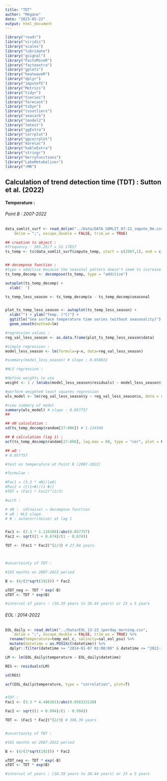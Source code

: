 ```yaml
---
title: "TDT"
author: "Mégane"
date: "2023-05-22"
output: html_document
---
```


```r
library("readr")
library("viridis")
library("scales")
library("lubridate")
library("gsignal")
library("FactoMineR")
library("factoextra")
library("gplots")
library("heatwaveR")
library("dplyr")
library("imputeTS")
library("Metrics")
library("tidyr")
library("tseries")
library("forecast")
library("tsDyn")
library("tsoutliers")
library("seacarb")
library("lmodel2")
library("lmtest")
library("ggExtra")
library("corrplot")
library("ggcorrplot")
library("marelac")
library("kableExtra")
library("stringr")
library("berryFunctions")
library("LakeMetabolizer")
library("rMR")

```


## Calculation of trend detection time (TDT) : Sutton et al. (2022)  
  
  
#### Temperature :  
  
###### Point B : 2007-2022  
  

```r

data_somlit_surf <- read_delim("../Data/DATA_SOMLIT_07-22_impute_0m.csv", 
    delim = ";", escape_double = FALSE, trim_ws = TRUE)

## creation ts object :
#frequency : 365.25/7 = 52.17857
ts_temp <- ts(data_somlit_surf$impute_temp, start = c(2007,1), end = c(2022,52), freq = 52)


## decompose function :
#type = additive because the seasonal pattern doesn't seem to increase in variation, seasonal pattern looks constant
ts_temp_decomp <- decompose(ts_temp, type = "additive")

autoplot(ts_temp_decomp) +
  xlab(' ')

```
  
  

```r

ts_temp_less_season <- ts_temp_decomp$x - ts_temp_decomp$seasonal


plot_ts_temp_less_season <- autoplot(ts_temp_less_season) + 
  xlab("") + ylab("Temp. (°C)") +
  ggtitle("Sea surface temperature time series (without seasonality)") +
  geom_smooth(method=lm)

#regression values : 
reg_val_less_season <- as.data.frame(plot_ts_temp_less_season$data)

#simple regression :
model_less_season <- lm(formula=y~x, data=reg_val_less_season)

#summary(model_less_season) # slope : 0.058022

#WLS regression :

#define weights to use
weight <- 1 / lm(abs(model_less_season$residuals) ~ model_less_season$fitted.values)$fitted.values^2

#perform weighted least squares regression
wls_model <- lm(reg_val_less_season$y ~ reg_val_less_season$x, data = reg_val_less_season, weights = weight)

#view summary of model
summary(wls_model) # slope : 0.057757
##

```


```r

## σN calculation : 
sd(ts_temp_decomp$random[27:806]) # 1.134308

## Φ calculation (lag 1) :
acf(ts_temp_decomp$random[27:806], lag.max = 60, type = "cor", plot = F) # 0.674

## ω0 :
# 0.057757

```


```r

#test on temperature at Point B (2007-2022)

#formulae :

#Fac1 = (3.3 * σN)/|ω0|
#Fac2 = √[(1+Φ)/(1-Φ)]
#TDT = (Fac1 * Fac2)^(2/3)

#with :

# σN :  sd(noise) → decompose function
# ω0 : WLS slope
# Φ : autocorr(noise) at lag 1


Fac1 <- (3.3 * 1.134308)/abs(0.057757)
Fac2 <- sqrt((1 + 0.674)/(1 - 0.674))

TDT <- (Fac1 * Fac2)^(2/3) # 27.84 years



#uncertainty of TDT :

#192 months on 2007-2022 period

B <- (4/(3*sqrt(192))) * Fac2

uTDT_neg <- TDT * exp(-B)
uTDT <- TDT * exp(B)

#interval of years : (18.39 years to 28.44 years) or 23 ± 5 years
```
  
  
###### EOL : 2014-2022  
  

```r

EOL_daily <- read_delim("../Data/EOL_13-23_1perday_morning.csv", 
    delim = ";", escape_double = FALSE, trim_ws = TRUE) %>% 
  rename(temperature=temp_eol_c, salinity=sal_eol_psu) %>% 
  mutate(datetime = as.POSIXct(datetime)) %>% 
  dplyr::filter(datetime >= "2014-01-07 01:00:00" & datetime <= "2022-12-31 01:00:00")

LM <- lm(EOL_daily$temperature ~ EOL_daily$datetime)

RES <- residuals(LM)

sd(RES)

acf(EOL_daily$temperature, type = "correlation", plot=T)


#TDT :
Fac1 <- (3.3 * 4.486381)/abs(0.050323128)

Fac2 <- sqrt((1 + 0.994)/(1 - 0.994))

TDT <- (Fac1 * Fac2)^(2/3) # 306.39 years


#uncertainty of TDT :

#192 months on 2007-2022 period

B <- (4/(3*sqrt(192))) * Fac2

uTDT_neg <- TDT * exp(-B)
uTDT <- TDT * exp(B)

#interval of years : (18.39 years to 28.44 years) or 23 ± 5 years





```







